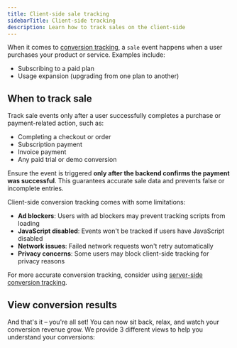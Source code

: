 ```yaml
---
title: Client-side sale tracking
sidebarTitle: Client-side tracking
description: Learn how to track sales on the client-side
---
```



When it comes to [conversion tracking](/conversions/quickstart), a `sale` event happens when a user purchases your product or service. Examples include:

- Subscribing to a paid plan
- Usage expansion (upgrading from one plan to another)

<ClientSideSaleTracking />

<SaleAttributes />

## When to track sale

Track sale events only after a user successfully completes a purchase or payment-related action, such as:

  - Completing a checkout or order
  - Subscription payment
  - Invoice payment
  - Any paid trial or demo conversion
  
Ensure the event is triggered **only after the backend confirms the payment was successful**. This guarantees accurate sale data and prevents false or incomplete entries.

<Warning>
  Client-side conversion tracking comes with some limitations:
  
  - **Ad blockers**: Users with ad blockers may prevent tracking scripts from loading
  - **JavaScript disabled**: Events won't be tracked if users have JavaScript disabled
  - **Network issues**: Failed network requests won't retry automatically
  - **Privacy concerns**: Some users may block client-side tracking for privacy reasons
  
  For more accurate conversion tracking, consider using [server-side conversion tracking](/api-reference/endpoint/track-sale).
</Warning>

## View conversion results

And that's it – you're all set! You can now sit back, relax, and watch your conversion revenue grow. We provide 3 different views to help you understand your conversions:

<ViewConversions />
